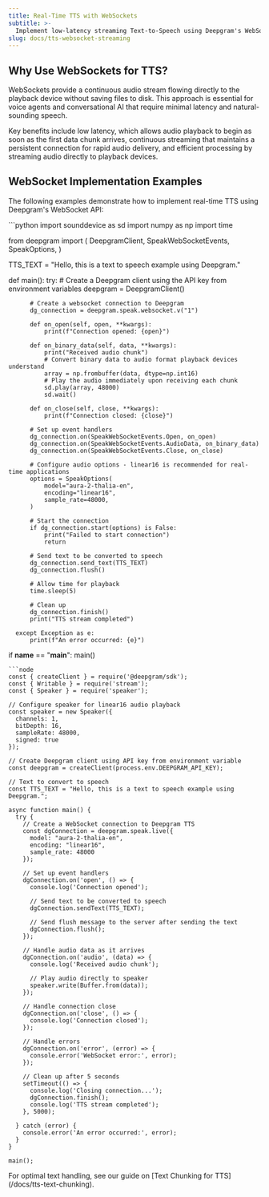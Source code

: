 ```yaml
---
title: Real-Time TTS with WebSockets
subtitle: >-
  Implement low-latency streaming Text-to-Speech using Deepgram's WebSocket API.
slug: docs/tts-websocket-streaming
---
```


## Why Use WebSockets for TTS?

WebSockets provide a continuous audio stream flowing directly to the playback device without saving files to disk. This approach is essential for voice agents and conversational AI that require minimal latency and natural-sounding speech.

Key benefits include low latency, which allows audio playback to begin as soon as the first data chunk arrives, continuous streaming that maintains a persistent connection for rapid audio delivery, and efficient processing by streaming audio directly to playback devices.

## WebSocket Implementation Examples

The following examples demonstrate how to implement real-time TTS using Deepgram's WebSocket API:

<CodeGroup>
  ```python
  import sounddevice as sd
  import numpy as np
  import time

  from deepgram import (
      DeepgramClient,
      SpeakWebSocketEvents,
      SpeakOptions,
  )

  TTS_TEXT = "Hello, this is a text to speech example using Deepgram."

  def main():
      try:
          # Create a Deepgram client using the API key from environment variables
          deepgram = DeepgramClient()

          # Create a websocket connection to Deepgram
          dg_connection = deepgram.speak.websocket.v("1")

          def on_open(self, open, **kwargs):
              print(f"Connection opened: {open}")

          def on_binary_data(self, data, **kwargs):
              print("Received audio chunk")
              # Convert binary data to audio format playback devices understand
              array = np.frombuffer(data, dtype=np.int16)
              # Play the audio immediately upon receiving each chunk
              sd.play(array, 48000)
              sd.wait()

          def on_close(self, close, **kwargs):
              print(f"Connection closed: {close}")

          # Set up event handlers
          dg_connection.on(SpeakWebSocketEvents.Open, on_open)
          dg_connection.on(SpeakWebSocketEvents.AudioData, on_binary_data)
          dg_connection.on(SpeakWebSocketEvents.Close, on_close)

          # Configure audio options - linear16 is recommended for real-time applications
          options = SpeakOptions(
              model="aura-2-thalia-en",
              encoding="linear16",
              sample_rate=48000,
          )

          # Start the connection
          if dg_connection.start(options) is False:
              print("Failed to start connection")
              return

          # Send text to be converted to speech
          dg_connection.send_text(TTS_TEXT)
          dg_connection.flush()

          # Allow time for playback
          time.sleep(5)
          
          # Clean up
          dg_connection.finish()
          print("TTS stream completed")

      except Exception as e:
          print(f"An error occurred: {e}")

  if __name__ == "__main__":
      main()
  ```
  ```node
  const { createClient } = require('@deepgram/sdk');
  const { Writable } = require('stream');
  const { Speaker } = require('speaker');
  
  // Configure speaker for linear16 audio playback
  const speaker = new Speaker({
    channels: 1,
    bitDepth: 16,
    sampleRate: 48000,
    signed: true
  });
  
  // Create Deepgram client using API key from environment variable
  const deepgram = createClient(process.env.DEEPGRAM_API_KEY);
  
  // Text to convert to speech
  const TTS_TEXT = "Hello, this is a text to speech example using Deepgram.";
  
  async function main() {
    try {
      // Create a WebSocket connection to Deepgram TTS
      const dgConnection = deepgram.speak.live({ 
        model: "aura-2-thalia-en",
        encoding: "linear16",
        sample_rate: 48000 
      });
  
      // Set up event handlers
      dgConnection.on('open', () => {
        console.log('Connection opened');
        
        // Send text to be converted to speech
        dgConnection.sendText(TTS_TEXT);
        
        // Send flush message to the server after sending the text
        dgConnection.flush();
      });
  
      // Handle audio data as it arrives
      dgConnection.on('audio', (data) => {
        console.log('Received audio chunk');
        
        // Play audio directly to speaker
        speaker.write(Buffer.from(data));
      });
  
      // Handle connection close
      dgConnection.on('close', () => {
        console.log('Connection closed');
      });
  
      // Handle errors
      dgConnection.on('error', (error) => {
        console.error('WebSocket error:', error);
      });
  
      // Clean up after 5 seconds
      setTimeout(() => {
        console.log('Closing connection...');
        dgConnection.finish();
        console.log('TTS stream completed');
      }, 5000);
  
    } catch (error) {
      console.error('An error occurred:', error);
    }
  }
  
  main();
  ```
</CodeGroup>

<Info>
  For optimal text handling, see our guide on [Text Chunking for TTS](/docs/tts-text-chunking).
</Info>